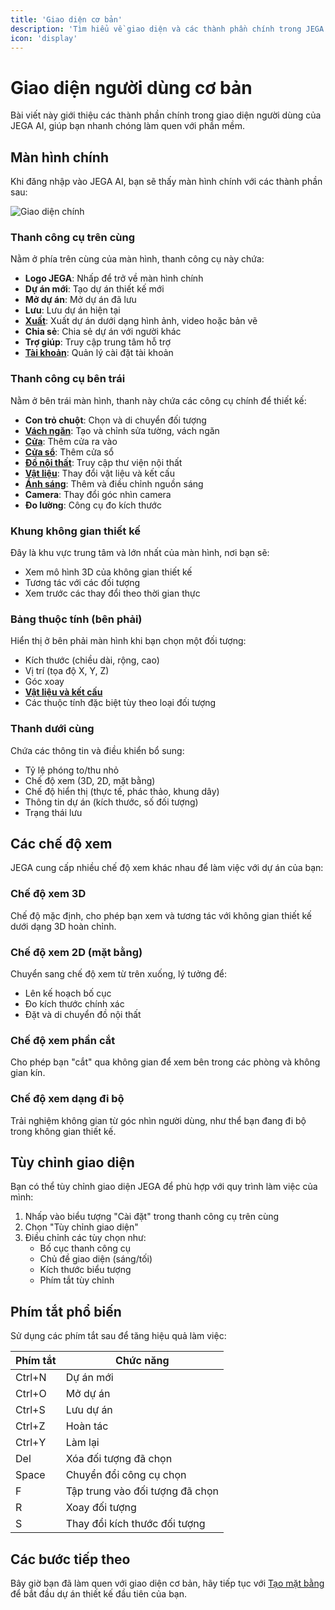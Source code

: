 ```yaml
---
title: 'Giao diện cơ bản'
description: 'Tìm hiểu về giao diện và các thành phần chính trong JEGA AI'
icon: 'display'
---
```


# Giao diện người dùng cơ bản

Bài viết này giới thiệu các thành phần chính trong giao diện người dùng của JEGA AI, giúp bạn nhanh chóng làm quen với phần mềm.

## Màn hình chính

Khi đăng nhập vào JEGA AI, bạn sẽ thấy màn hình chính với các thành phần sau:

![Giao diện chính](/images/giao-dien-chinh.png)

### Thanh công cụ trên cùng

Nằm ở phía trên cùng của màn hình, thanh công cụ này chứa:

- **Logo JEGA**: Nhấp để trở về màn hình chính
- **Dự án mới**: Tạo dự án thiết kế mới
- **Mở dự án**: Mở dự án đã lưu
- **Lưu**: Lưu dự án hiện tại
- **[Xuất](/trung-tam-huong-dan/ket-xuat/ket-xuat-hinh-anh)**: Xuất dự án dưới dạng hình ảnh, video hoặc bản vẽ
- **Chia sẻ**: Chia sẻ dự án với người khác
- **Trợ giúp**: Truy cập trung tâm hỗ trợ
- **[Tài khoản](/trung-tam-huong-dan/huong-dan-nguoi-dung-moi/thiet-lap-tai-khoan)**: Quản lý cài đặt tài khoản

### Thanh công cụ bên trái

Nằm ở bên trái màn hình, thanh này chứa các công cụ chính để thiết kế:

- **Con trỏ chuột**: Chọn và di chuyển đối tượng
- **[Vách ngăn](/trung-tam-huong-dan/thiet-ke-xay-dung/tao-vach-ngan)**: Tạo và chỉnh sửa tường, vách ngăn
- **[Cửa](/trung-tam-huong-dan/tuy-chinh-noi-that/cua-va-cua-so)**: Thêm cửa ra vào
- **[Cửa sổ](/trung-tam-huong-dan/tuy-chinh-noi-that/cua-va-cua-so)**: Thêm cửa sổ
- **[Đồ nội thất](/trung-tam-huong-dan/tuy-chinh-noi-that/tu-do-noi-that)**: Truy cập thư viện nội thất
- **[Vật liệu](/trung-tam-huong-dan/vat-lieu-thiet-ke)**: Thay đổi vật liệu và kết cấu
- **[Ánh sáng](/trung-tam-huong-dan/tuy-chinh-noi-that/he-thong-anh-sang)**: Thêm và điều chỉnh nguồn sáng
- **Camera**: Thay đổi góc nhìn camera
- **Đo lường**: Công cụ đo kích thước

### Khung không gian thiết kế

Đây là khu vực trung tâm và lớn nhất của màn hình, nơi bạn sẽ:
- Xem mô hình 3D của không gian thiết kế
- Tương tác với các đối tượng
- Xem trước các thay đổi theo thời gian thực

### Bảng thuộc tính (bên phải)

Hiển thị ở bên phải màn hình khi bạn chọn một đối tượng:
- Kích thước (chiều dài, rộng, cao)
- Vị trí (tọa độ X, Y, Z)
- Góc xoay
- **[Vật liệu và kết cấu](/trung-tam-huong-dan/vat-lieu-thiet-ke)**
- Các thuộc tính đặc biệt tùy theo loại đối tượng

### Thanh dưới cùng

Chứa các thông tin và điều khiển bổ sung:
- Tỷ lệ phóng to/thu nhỏ
- Chế độ xem (3D, 2D, mặt bằng)
- Chế độ hiển thị (thực tế, phác thảo, khung dây)
- Thông tin dự án (kích thước, số đối tượng)
- Trạng thái lưu

## Các chế độ xem

JEGA cung cấp nhiều chế độ xem khác nhau để làm việc với dự án của bạn:

### Chế độ xem 3D

Chế độ mặc định, cho phép bạn xem và tương tác với không gian thiết kế dưới dạng 3D hoàn chỉnh.

### Chế độ xem 2D (mặt bằng)

Chuyển sang chế độ xem từ trên xuống, lý tưởng để:
- Lên kế hoạch bố cục
- Đo kích thước chính xác
- Đặt và di chuyển đồ nội thất

### Chế độ xem phần cắt

Cho phép bạn "cắt" qua không gian để xem bên trong các phòng và không gian kín.

### Chế độ xem dạng đi bộ

Trải nghiệm không gian từ góc nhìn người dùng, như thể bạn đang đi bộ trong không gian thiết kế.

## Tùy chỉnh giao diện

Bạn có thể tùy chỉnh giao diện JEGA để phù hợp với quy trình làm việc của mình:

1. Nhấp vào biểu tượng "Cài đặt" trong thanh công cụ trên cùng
2. Chọn "Tùy chỉnh giao diện"
3. Điều chỉnh các tùy chọn như:
   - Bố cục thanh công cụ
   - Chủ đề giao diện (sáng/tối)
   - Kích thước biểu tượng
   - Phím tắt tùy chỉnh

## Phím tắt phổ biến

Sử dụng các phím tắt sau để tăng hiệu quả làm việc:

| Phím tắt | Chức năng |
|----------|-----------|
| Ctrl+N | Dự án mới |
| Ctrl+O | Mở dự án |
| Ctrl+S | Lưu dự án |
| Ctrl+Z | Hoàn tác |
| Ctrl+Y | Làm lại |
| Del | Xóa đối tượng đã chọn |
| Space | Chuyển đổi công cụ chọn |
| F | Tập trung vào đối tượng đã chọn |
| R | Xoay đối tượng |
| S | Thay đổi kích thước đối tượng |

## Các bước tiếp theo

Bây giờ bạn đã làm quen với giao diện cơ bản, hãy tiếp tục với [Tạo mặt bằng](/trung-tam-huong-dan/thiet-ke-xay-dung/tao-mat-bang) để bắt đầu dự án thiết kế đầu tiên của bạn.
